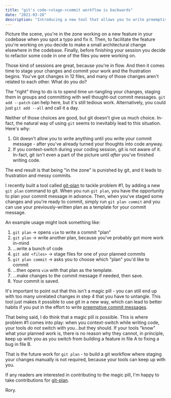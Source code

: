 ```yaml
---
title: "git's code->stage->commit workflow is backwards"
date: "2021-03-28"
description: "Introducing a new tool that allows you to write preemptive commit messages"
---
```


Picture the scene, you're in the zone working on a new feature in your codebase when you spot a typo and fix it. Then,
to facilitate the feature you're working on you decide to make a small architectural change elsewhere in the codebase.
Finally, before finishing your session you decide to refactor some code in one of the files you were working on.

Those kind of sessions are great, because you're in flow. And then it comes time to stage your changes and commit your
work and the frustration begins. You've got changes in 12 files, and many of those changes aren't related to
each other. What do you do?

The "right" thing to do is to spend time un-tangling your changes, staging them in groups and committing with well
thought-out commit messages. `git add --patch` can help here, but it's still tedious work. Alternatively, you could just
`git add --all` and call it a day.

Neither of those choices are good, but git doesn't give us much choice. In-fact, the natural way of using `git` seems
to inevitably lead to this situation. Here's why:

1. Git doesn't allow you to write anything until you write your commit message - after you've already turned your
thoughts into code anyway.
2. If you context-switch during your coding session, git is not aware of it. In-fact, git isn't even a part of the
picture until _after_ you've finished writing code.

The end result is that being "in the zone" is punished by git, and it leads to frustration and messy commits.

I recently built a tool called [git-plan](https://github.com/synek/git-plan) to tackle problem #1, by adding a new `git
plan` command  to git. When you run `git plan`, you have the opportunity to plan your commit message in advance.
Then, when you've staged some changes and you're ready to commit, simply run `git plan commit` and you can use your
previously-written plan as a template for your commit message.

An example usage might look something like:
1. `git plan` -> opens `vim` to write a commit "plan"
2. `git plan` -> write another plan, because you've probably got more work in-mind
3. ...write a bunch of code
4. `git add <files>` -> stage files for one of your planned commits
5. `git plan commit` -> asks you to choose which "plan" you'd like to commit
6. ...then opens `vim` with that plan as the template.
7. ...make changes to the commit message if needed, then save.
8. Your commit is saved.

It's important to point out that this isn't a magic pill - you can still end up with too many unrelated changes in step
4 that you have to untangle. This tool just makes it possible to use git in a new way, which can lead to better habits
if you put in the effort to write [preemptive commit messages](https://arialdomartini.wordpress.com/2012/09/03/pre-emptive-commit-comments/).

That being said, I do think that a magic pill _is_ possible. This is where problem #1 comes into play: when you
context-switch while writing code, your tools *do not* switch with you...but they should. If your tools "know" what your
planned work is, there is no reason why they cannot, in principle, keep up with you as you switch from building a
feature in file A to fixing a bug in file B.

That is the future work for `git plan` - to build a git workflow where staging your changes manually is not required,
because your tools can keep up with you.

If any readers are interested in contributing to the magic pill, I'm happy to take contributions for
[git-plan](https://github.com/synek/git-plan).

Rory.
